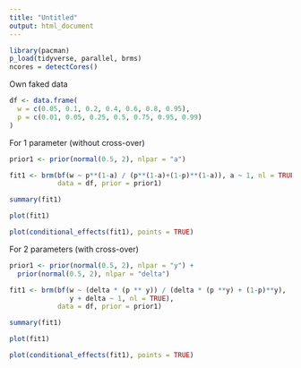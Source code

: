 ```yaml
---
title: "Untitled"
output: html_document
---
```

```r
library(pacman)
p_load(tidyverse, parallel, brms)
ncores = detectCores()
```

Own faked data

```r


df <- data.frame(
  w = c(0.05, 0.1, 0.2, 0.4, 0.6, 0.8, 0.95),
  p = c(0.01, 0.05, 0.25, 0.5, 0.75, 0.95, 0.99)
)


```

For 1 parameter (without cross-over)

```r

prior1 <- prior(normal(0.5, 2), nlpar = "a")

fit1 <- brm(bf(w ~ p**(1-a) / (p**(1-a)+(1-p)**(1-a)), a ~ 1, nl = TRUE),
            data = df, prior = prior1)

```

```r
summary(fit1)
```

```r
plot(fit1)
```

```r
plot(conditional_effects(fit1), points = TRUE)
```

For 2 parameters (with cross-over)

```r
prior1 <- prior(normal(0.5, 2), nlpar = "y") +
  prior(normal(0.5, 2), nlpar = "delta")

fit1 <- brm(bf(w ~ (delta * (p ** y)) / (delta * (p **y) + (1-p)**y), 
               y + delta ~ 1, nl = TRUE),
            data = df, prior = prior1)

```

```r
summary(fit1)
```

```r
plot(fit1)
```

```r
plot(conditional_effects(fit1), points = TRUE)
```
